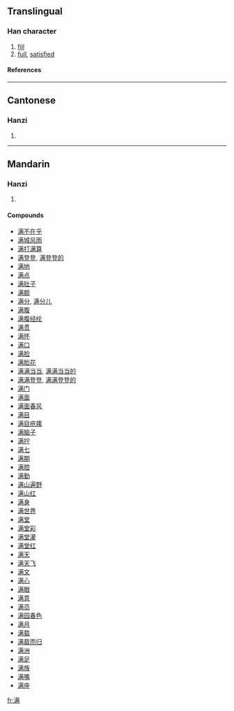 {{see|滿}}

==Translingual==
===Han character===
{{Han char|rn=85|rad=水|as=10|sn=13|four=|canj=水廿一月 (ETMB)}}
# [[fill]]
# [[full]], [[satisfied]]
====References====
{{Han ref|kx=0643.241|hdz=31694.010|uh=6EE1|ud=28385}}

----
==Cantonese==
===Hanzi===
{{yue-hanzi|jyut=|y=mun5}}
# {{defn|Cantonese}}

----
==Mandarin==
===Hanzi===
{{cmn-hanzi|tra=滿|pin=[[mǎn]] (man3)|wg=man<sup>3</sup>}}
# {{defn|Mandarin}}

====Compounds====
*[[满不在乎]]
*[[满城风雨]]
*[[满打满算]]
*[[满登登]], [[满登登的]]
*[[满地]]
*[[满点]]
*[[满肚子]]
*[[满额]]
*[[满分]], [[满分儿]]
*[[满腹]]
*[[满腹经纶]]
*[[满贯]]
*[[满怀]]
*[[满口]]
*[[满脸]]
*[[满脸花]]
*[[满满当当]], [[满满当当的]]
*[[满满登登]], [[满满登登的]]
*[[满门]]
*[[满面]]
*[[满面春风]]
*[[满目]]
*[[满目疮痍]]
*[[满脑子]]
*[[满拧]]
*[[满七]]
*[[满期]]
*[[满腔]]
*[[满勤]]
*[[满山遍野]]
*[[满山红]]
*[[满身]]
*[[满世界]]
*[[满堂]]
*[[满堂彩]]
*[[满堂灌]]
*[[满堂红]]
*[[满天]]
*[[满天飞]]
*[[满文]]
*[[满心]]
*[[满眼]]
*[[满意]]
*[[满员]]
*[[满园春色]]
*[[满月]]
*[[满载]]
*[[满载而归]]
*[[满洲]]
*[[满足]]
*[[满族]]
*[[满嘴]]
*[[满座]]

[[fr:满]]